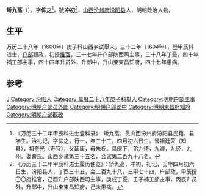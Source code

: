 '''矫九高'''（{{bd|？||？|catIdx=}}），字'''仰之'''<ref>《万历三十二年甲辰科进士登科录》：矫九高，贯山西汾州府汾阳县民籍，县学生。治礼记，字仰之，行一，年三十三，四月初六日生。曾祖廷荣（知县），祖奎光（寿官），父延康，母朱氏。具庆下，弟九德，九卿，九经，九州。娶曹氏。山西乡试第三十五名，会试第二百九十八名。</ref>，號'''冲初'''<ref>《万历三十二年甲辰科进士履历便览》：矫九高，冲初，礼记，壬申四月初六日生，汾阳县人，丁酉三十五，会二百九十八，三甲七十四，户部政，甲辰授〇〇府推官，己酉升户部陕西司主事，庚戌丁憂，壬子補工部主事，丙辰升员外，升郎中，升山東東昌知府，己未患病。</ref>，[[山西|山西]][[汾州府|汾州府]][[汾阳县|汾阳县]]人，明朝政治人物。

== 生平 ==
万历二十八年（1600年）庚子科山西乡试舉人，三十二年（1604年），登甲辰科进士，[[户部|户部]]觀政，初授[[推官|推官]]，三十七年升户部陕西司主事，三十八年丁憂，四十年補工部主事，四十四年升员外，升郎中，升山東東昌知府，四十七年患病。

==参考==
{{reflist}}

{{start box}}
{{s-off}}
{{s-before|[[岳和聲|岳和聲]]}}
{{s-title|明朝東昌府知府|1618年－1619年}}
{{s-after|[[王從義|王從義]]}}
{{end box}}

{{萬曆三十二年甲辰科殿試金榜}}
{{明朝人物小作品}}
{{Authority control}}

{{DEFAULTSORT:}}
[[Category:矫姓|J]]
[[Category:汾阳人|Category:汾阳人]]
[[Category:萬曆二十八年庚子科舉人|Category:萬曆二十八年庚子科舉人]]
[[Category:明朝户部主事|Category:明朝户部主事]]
[[Category:明朝户部员外郎|Category:明朝户部员外郎]]
[[Category:明朝户部郎中|Category:明朝户部郎中]]
[[Category:明朝東昌府知府|Category:明朝東昌府知府]]
[[Category:明朝户部觀政|Category:明朝户部觀政]]